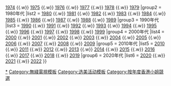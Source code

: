 {{Navbox
|name = 香港小姐競選
|style = width: 100%
|state=collapsed
|title = [[香港小姐競選]]
|titlestyle = background: pink
|groupstyle = background: mistyrose
|group1 = 1970年代
|list1 =
[[1973年度香港小姐競選|1973]] {{.w}} [[1974年度香港小姐競選|1974]] {{.w}} [[1975年度香港小姐競選|1975]] {{.w}} [[1976年度香港小姐競選|1976]] {{.w}} [[1977年度香港小姐競選|1977]] {{.w}} [[1978年度香港小姐競選|1978]] {{.w}} [[1979年度香港小姐競選|1979]]
|group2 = 1980年代
|list2 =
[[1980年度香港小姐競選|1980]] {{.w}} [[1981年度香港小姐競選|1981]] {{.w}} [[1982年度香港小姐競選|1982]] {{.w}} [[1983年度香港小姐競選|1983]] {{.w}} [[1984年度香港小姐競選|1984]] {{.w}} [[1985年度香港小姐競選|1985]] {{.w}} [[1986年度香港小姐競選|1986]] {{.w}} [[1987年度香港小姐競選|1987]] {{.w}} [[1988年度香港小姐競選|1988]] {{.w}} [[1989年度香港小姐競選|1989]]
|group3 = 1990年代
|list3 =
[[1990年度香港小姐競選|1990]] {{.w}} [[1991年度香港小姐競選|1991]] {{.w}} [[1992年度香港小姐競選|1992]] {{.w}} [[1993年度香港小姐競選|1993]] {{.w}} [[1994年度香港小姐競選|1994]] {{.w}} [[1995年度香港小姐競選|1995]] {{.w}} [[1996年度香港小姐競選|1996]] {{.w}} [[1997年度香港小姐競選|1997]] {{.w}} [[1998年度香港小姐競選|1998]] {{.w}} [[1999年度香港小姐競選|1999]]
|group4 = 2000年代
|list4 =
[[2000年度香港小姐競選|2000]] {{.w}} [[2001年度香港小姐競選|2001]] {{.w}} [[2002年度香港小姐競選|2002]] {{.w}} [[2003年度香港小姐競選|2003]] {{.w}} [[2004年度香港小姐競選|2004]] {{.w}} [[2005年度香港小姐競選|2005]] {{.w}} [[2006年度香港小姐競選|2006]] {{.w}} [[2007年度香港小姐競選|2007]] {{.w}} [[2008年度香港小姐競選|2008]] {{.w}} [[2009年度香港小姐競選|2009]]
|group5 = 2010年代
|list5 =
[[2010年度香港小姐競選|2010]] {{.w}} [[2011年度香港小姐競選|2011]] {{.w}} [[2012年度香港小姐競選|2012]] {{.w}} [[2013年度香港小姐競選|2013]] {{.w}} [[2014年度香港小姐競選|2014]] {{.w}} [[2015年度香港小姐競選|2015]] {{.w}} [[2016年度香港小姐競選|2016]] {{.w}} [[2017年度香港小姐競選|2017]] {{.w}} [[2018年度香港小姐競選|2018]] {{.w}} [[2019年度香港小姐競選|2019]]
|group6 = 2020年代
|list6 =
[[2020年度香港小姐競選|2020]] {{.w}} [[2021年度香港小姐競選|2021]] {{.w}} [[2022年度香港小姐競選|2022]]
}}

<noinclude>[[Category:香港小姐競選|*]][[Category:無綫電視模板]][[Category:选美活动模板]]</noinclude><includeonly>[[Category:按年度香港小姐競選]]</includeonly>
